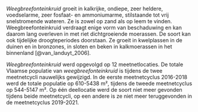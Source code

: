 *Weegbreefonteinkruid* groeit in kalkrijke, ondiepe, zeer heldere, voedselarme, zeer fosfaat- en ammoniumarme, stilstaande tot vrij snelstromende wateren.
Ze is zowel op zand als op leem te vinden.
Weegbreefonteinkruid verdraagt enige vorm van beschaduwing en kan daarom lang overleven in met riet dichtgroeiende moerassen.
De soort kan ook tijdelijke droogteperiodes doorstaan.
Ze groeit in kwelplassen in de duinen en in bronzones, in sloten en beken in kalkmoerassen in het binnenland [@van_landuyt_2006].

*Weegbreefonteinkruid* werd opgevolgd op 12 meetnetlocaties.
De totale Vlaamse populatie van *weegbreefonteinkruid* is tijdens de twee meetnetcycli nauwelijks gewijzigd.
In de eerste meetnetcyclus 2016-2018 werd de totale populatie op 610-5438 m², tijdens de tweede meetnetcyclus op 544-5147 m².
Op één deellocatie werd de soort niet meer gevonden tijdens beide meetnetcycli, op een andere is ze niet meer teruggevonden in de meetnetcyclus 2019-2021.
